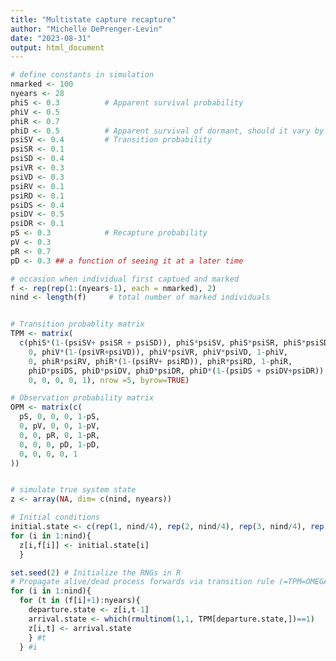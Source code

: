 ```yaml
---
title: "Multistate capture recapture"
author: "Michelle DePrenger-Levin"
date: "2023-08-31"
output: html_document
---
```


```r
# define constants in simulation
nmarked <- 100 
nyears <- 28
phiS <- 0.3          # Apparent survival probability
phiV <- 0.5            
phiR <- 0.7
phiD <- 0.5          # Apparent survival of dormant, should it vary by the state prior to dormancy? 
psiSV <- 0.4         # Transition probability  
psiSR <- 0.1
psiSD <- 0.4
psiVR <- 0.3
psiVD <- 0.3
psiRV <- 0.1
psiRD <- 0.1
psiDS <- 0.4
psiDV <- 0.5
psiDR <- 0.1
pS <- 0.3            # Recapture probability
pV <- 0.3
pR <- 0.7
pD <- 0.3 ## a function of seeing it at a later time 

# occasion when individual first captued and marked
f <- rep(rep(1:(nyears-1), each = nmarked), 2)
nind <- length(f)     # total number of marked individuals   


# Transition probablity matrix
TPM <- matrix(
  c(phiS*(1-(psiSV+ psiSR + psiSD)), phiS*psiSV, phiS*psiSR, phiS*psiSD, 1-phiS,
    0, phiV*(1-(psiVR+psiVD)), phiV*psiVR, phiV*psiVD, 1-phiV,
    0, phiR*psiRV, phiR*(1-(psiRV+ psiRD)), phiR*psiRD, 1-phiR,
    phiD*psiDS, phiD*psiDV, phiD*psiDR, phiD*(1-(psiDS + psiDV+psiDR)), 1-phiD,
    0, 0, 0, 0, 1), nrow =5, byrow=TRUE)

# Observation probability matrix
OPM <- matrix(c(
  pS, 0, 0, 0, 1-pS,
  0, pV, 0, 0, 1-pV,
  0, 0, pR, 0, 1-pR,
  0, 0, 0, pD, 1-pD,
  0, 0, 0, 0, 1
))


# simulate true system state
z <- array(NA, dim= c(nind, nyears))

# Initial conditions
initial.state <- c(rep(1, nind/4), rep(2, nind/4), rep(3, nind/4), rep(4, nind/4))
for (i in 1:nind){
  z[i,f[i]] <- initial.state[i]
  }

set.seed(2) # Initialize the RNGs in R
# Propagate alive/dead process forwards via transition rule (=TPM=OMEGA)
for (i in 1:nind){
  for (t in (f[i]+1):nyears){
    departure.state <- z[i,t-1]
    arrival.state <- which(rmultinom(1,1, TPM[departure.state,])==1)
    z[i,t] <- arrival.state
    } #t
  } #i


```

